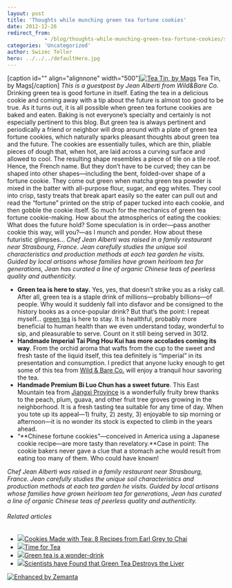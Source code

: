 ```yaml
---
layout: post
title: 'Thoughts while munching green tea fortune cookies'
date: 2012-12-26
redirect_from: 
            - /blog/thoughts-while-munching-green-tea-fortune-cookies/swizec/5776
categories: 'Uncategorized'
author: Swizec Teller
hero: ../../../defaultHero.jpg
---
```

\[caption id="" align="alignnone" width="500"][![Tea Tin, by Mags](http://farm1.staticflickr.com/3/6930236_ac843de4e1.jpg "Tea Tin, by Mags")](http://www.flickr.com/photos/48889055390@N01/6930236) Tea Tin, by Mags\[/caption] _This is a guestpost by _Jean Alberti from Wild&Bare Co.__ Drinking green tea is good fortune in itself. Eating the tea in a delicious cookie and coming away with a tip about the future is almost too good to be true. As it turns out, it is all possible when green tea fortune cookies are baked and eaten. Baking is not everyone’s specialty and certainly is not especially pertinent to this blog. But green tea is always pertinent and periodically a friend or neighbor will drop around with a plate of green tea fortune cookies, which naturally sparks pleasant thoughts about green tea and the future. The cookies are essentially tuiles, which are thin, pliable pieces of dough that, when hot, are laid across a curving surface and allowed to cool. The resulting shape resembles a piece of tile on a tile roof. Hence, the French name. But they don’t have to be curved; they can be shaped into other shapes—including the bent, folded-over shape of a fortune cookie. They come out green when matcha green tea powder is mixed in the batter with all-purpose flour, sugar, and egg whites. They cool into crisp, tasty treats that break apart easily so the eater can pull out and read the “fortune” printed on the strip of paper tucked into each cookie, and then gobble the cookie itself. So much for the mechanics of green tea fortune cookie-making. How about the atmospherics of eating the cookies: What does the future hold? Some speculation is in order—pass another cookie this way, will you?—as I munch and ponder. How about these futuristic glimpses… _Chef Jean Alberti was raised in a family restaurant near Strasbourg, France. Jean carefully studies the unique soil characteristics and production methods at each tea garden he visits. Guided by local artisans whose families have grown heirloom tea for generations, Jean has curated a line of organic Chinese teas of peerless quality and authenticity._

- **Green tea is here to stay.** Yes, yes, that doesn’t strike you as a risky call. After all, green tea is a staple drink of millions—probably billions—of people. Why would it suddenly fall into disfavor and be consigned to the history books as a once-popular drink? But that’s the point: I repeat myself… [green tea](http://wildandbare.com/our-teas/green-tea/) is here to stay. It is healthful, probably more beneficial to human health than we even understand today, wonderful to sip, and pleasurable to serve. Count on it still being served in 3012.
- **Handmade Imperial Tai Ping Hou Kui has more accolades coming its way**. From the orchid aroma that wafts from the cup to the sweet and fresh taste of the liquid itself, this tea definitely is “imperial” in its presentation and consumption. I predict that anyone lucky enough to get some of this tea from [Wild & Bare Co.](http://en.wikipedia.org/wiki/Wild_%26_Bare_Co. "Wild & Bare Co.") will enjoy a tranquil hour savoring the tea.
- **Handmade Premium Bi Luo Chun has a sweet future**. This East Mountain tea from [Jiangxi Province](<http://maps.google.com/maps?ll=27.6333333333,115.766666667&spn=1.0,1.0&q=27.6333333333,115.766666667 (Jiangxi)&t=h> "Jiangxi") is a wonderfully fruity brew thanks to the peach, plum, guava, and other fruit tree groves growing in the neighborhood. It is a fresh tasting tea suitable for any time of day. When you tote up its appeal—1) fruity, 2) zesty, 3) enjoyable to sip morning or afternoon—it is no wonder its stock is expected to climb in the years ahead.
- “**Chinese fortune cookies”—conceived in America using a Japanese cookie recipe—are more tasty than revelatory.**Case in point: The cookie bakers never gave a clue that a stomach ache would result from eating too many of them. Who could have known!

_Chef Jean Alberti was raised in a family restaurant near Strasbourg, France. Jean carefully studies the unique soil characteristics and production methods at each tea garden he visits. Guided by local artisans whose families have grown heirloom tea for generations, Jean has curated a line of organic Chinese teas of peerless quality and authenticity._

###### Related articles

- [![](http://i.zemanta.com/131877606_80_80.jpg)](http://www.thekitchn.com/cookies-made-with-tea-181525)[Cookies Made with Tea: 8 Recipes from Earl Grey to Chai](http://www.thekitchn.com/cookies-made-with-tea-181525)
- [![](http://i.zemanta.com/116482679_80_80.jpg)](http://www.massageenvy.com/blog/time-for-tea)[Time for Tea](http://www.massageenvy.com/blog/time-for-tea)
- [![](http://i.zemanta.com/128375612_80_80.jpg)](http://tracysmith.co.uk/green-tea-wonder-drink/)[Green tea is a wonder-drink](http://tracysmith.co.uk/green-tea-wonder-drink/)
- [![](http://i.zemanta.com/128659189_80_80.jpg)](http://revoseek.com/life-style/scientists-green-tea-destroys-liver/)[Scientists have Found that Green Tea Destroys the Liver](http://revoseek.com/life-style/scientists-green-tea-destroys-liver/)

[![Enhanced by Zemanta](http://img.zemanta.com/zemified_e.png?x-id=c1a6db08-29d3-4295-b8b6-a8490609cc91)](http://www.zemanta.com/?px "Enhanced by Zemanta")